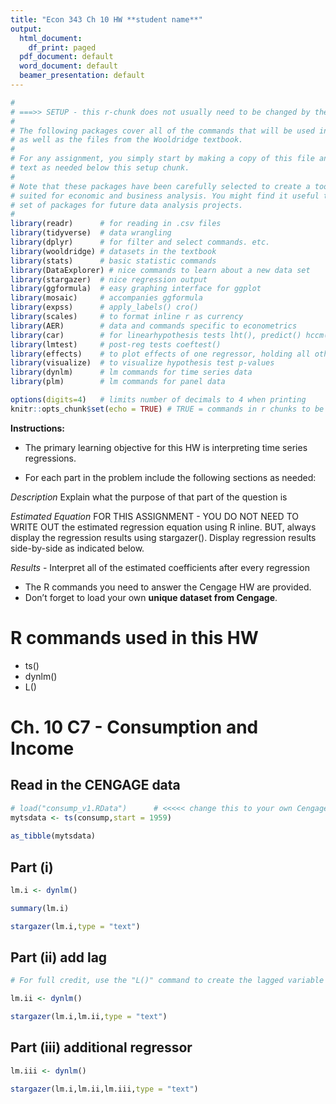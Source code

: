 ```yaml
---
title: "Econ 343 Ch 10 HW **student name**"
output:
  html_document:
    df_print: paged
  pdf_document: default
  word_document: default
  beamer_presentation: default
---
```


```r
#
# ===>> SETUP - this r-chunk does not usually need to be changed by the student.
#
# The following packages cover all of the commands that will be used in this class,
# as well as the files from the Wooldridge textbook.
# 
# For any assignment, you simply start by making a copy of this file and add the R chunks and
# text as needed below this setup chunk. 
#
# Note that these packages have been carefully selected to create a toolkit that is ideally
# suited for economic and business analysis. You might find it useful to keep this template and
# set of packages for future data analysis projects.
#
library(readr)      # for reading in .csv files
library(tidyverse)  # data wrangling
library(dplyr)      # for filter and select commands. etc.
library(wooldridge) # datasets in the textbook
library(stats)      # basic statistic commands
library(DataExplorer) # nice commands to learn about a new data set
library(stargazer)  # nice regression output
library(ggformula)  # easy graphing interface for ggplot
library(mosaic)     # accompanies ggformula
library(expss)      # apply_labels() cro()
library(scales)     # to format inline r as currency
library(AER)        # data and commands specific to econometrics
library(car)        # for linearhypothesis tests lht(), predict() hccm() heterosced.
library(lmtest)     # post-reg tests coeftest()
library(effects)    # to plot effects of one regressor, holding all others constant
library(visualize)  # to visualize hypothesis test p-values
library(dynlm)      # lm commands for time series data
library(plm)        # lm commands for panel data

options(digits=4)   # limits number of decimals to 4 when printing
knitr::opts_chunk$set(echo = TRUE) # TRUE = commands in r chunks to be echoed in outfile
```

**Instructions:**

- The primary learning objective for this HW is interpreting time series regressions.

- For each part in the problem include the following sections as needed:


_Description_ Explain what the purpose of that part of the question is

_Estimated Equation_ FOR THIS ASSIGNMENT - YOU DO NOT NEED TO WRITE OUT the estimated regression equation using R inline. BUT, always display the regression results using stargazer(). Display regression results side-by-side as indicated below.

_Results_ 
    - Interpret all of the estimated coefficients after every regression

- The R commands you need to answer the Cengage HW are provided. 
- Don't forget to load your own **unique dataset from Cengage**.

# R commands used in this HW

- ts()
- dynlm()
- L()


# Ch. 10 C7 - Consumption and Income

## Read in the CENGAGE data

``` r

# load("consump_v1.RData")      # <<<<< change this to your own Cengage version 
mytsdata <- ts(consump,start = 1959) 
                                     
as_tibble(mytsdata)

```

## Part (i)
``` r

lm.i <- dynlm()

summary(lm.i)

stargazer(lm.i,type = "text")

```

## Part (ii) add lag
``` r

# For full credit, use the "L()" command to create the lagged variable in the regression

lm.ii <- dynlm()

stargazer(lm.i,lm.ii,type = "text")


```


## Part (iii) additional regressor
``` r

lm.iii <- dynlm()

stargazer(lm.i,lm.ii,lm.iii,type = "text")


```
